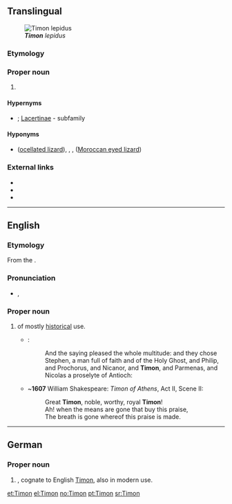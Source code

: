{{also|timon|timón}}
==Translingual==
[[File:Timon lepidus.jpg|right|thumb|'''''Timon''' lepidus'']]

===Etymology===
{{rfe|lang=mul}}

===Proper noun===
{{taxoninfl|i=1|g=m}}

# {{taxon|genus|subfamily|Lacertinae|certain [[lizard]]s}}

====Hypernyms====
* {{sense|genus}} {{Lacertidae Hypernyms}}; [[Lacertinae]]&nbsp;- subfamily

====Hyponyms====
* {{sense|genus}} {{taxlink|Timon lepidus|species|noshow=1}} ([[ocellated lizard]]), {{taxlink|Timon pater|species|noshow=1}}, {{taxlink|Timon princeps|species|noshow=1}}, {{taxlink|Timon tangitanus|species|noshow=1}} ([[Moroccan eyed lizard]]) {{qualifier|species}}

===External links===
* {{pedialite|Timon (genus)}}
* {{specieslite}}
* {{comcatlite|Timon (genus))}}

----

==English==
{{wikipedia}}

===Etymology===
From the {{etyl|grc|en}} {{term|sc=polytonic|Τίμων|Τῑ́μων|tr=Tīmōn|lang=grc}}.

===Pronunciation===
* {{a|RP}} {{enPR|tīʹmən}}, {{IPA|/ˈtaɪmən/|lang=en}}

===Proper noun===
{{en-proper noun}}

# {{given name|male|from=Ancient Greek|}} of mostly [[historical]] use.
#* {{RQ:Authorized Version|Acts|6|5}}:
#*: And the saying pleased the whole multitude: and they chose Stephen, a man full of faith and of the Holy Ghost, and Philip, and Prochorus, and Nicanor, and '''Timon''', and Parmenas, and Nicolas a proselyte of Antioch:
#* ~'''1607''' William Shakespeare: ''Timon of Athens'', Act II, Scene II:
#*: Great '''Timon''', noble, worthy, royal '''Timon'''!
#*: Ah! when the means are gone that buy this praise,
#*: The breath is gone whereof this praise is made.

----

==German==

===Proper noun===
{{head|de|proper noun}}

# {{given name|male|lang=de}}, cognate to English [[#English|Timon]], also in modern use.

[[et:Timon]]
[[el:Timon]]
[[no:Timon]]
[[pt:Timon]]
[[sr:Timon]]